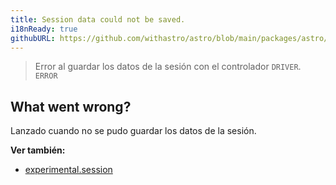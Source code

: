 ```yaml
---
title: Session data could not be saved.
i18nReady: true
githubURL: https://github.com/withastro/astro/blob/main/packages/astro/src/core/errors/errors-data.ts
---
```


> Error al guardar los datos de la sesión con el controlador `DRIVER`. `ERROR`

## What went wrong?
Lanzado cuando no se pudo guardar los datos de la sesión.

**Ver también:**
-  [experimental.session](/es/reference/experimental-flags/sessions/)

